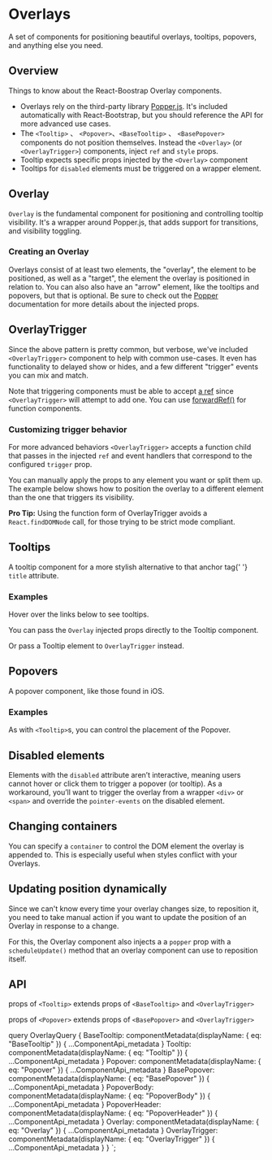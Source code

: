



# Overlays

<p className="lead">
  A set of components for positioning beautiful overlays, tooltips, popovers,
  and anything else you need.
</p>

## Overview

Things to know about the React-Boostrap Overlay components.

- Overlays rely on the third-party library [Popper.js](https://popper.js.org).
  It's included automatically with React-Bootstrap, but you should reference the API
  for more advanced use cases.
- The `<Tooltip>` 、 `<Popover>`、`<BaseTooltip>` 、 `<BasePopover>`
  components do not position themselves. Instead the `<Overlay>` (or `<OverlayTrigger>`)
  components, inject `ref` and `style` props.
- Tooltip expects specific props injected by the `<Overlay>` component
- Tooltips for `disabled` elements must be triggered on a wrapper element.

## Overlay

`Overlay` is the fundamental component for positioning and
controlling tooltip visibility. It's a wrapper around Popper.js, that
adds support for transitions, and visibility toggling.

### Creating an Overlay

Overlays consist of at least two elements, the "overlay", the element to
be positioned, as well as a "target", the element the overlay is
positioned in relation to. You can also also have an "arrow" element,
like the tooltips and popovers, but that is optional. Be sure to
check out the [Popper](https://popper.js.org/docs/v2)
documentation for more details about the injected props.

<ReactPlayground codeText={Overlay} />

## OverlayTrigger

Since the above pattern is pretty common, but verbose, we've included
`<OverlayTrigger>` component to help with common
use-cases. It even has functionality to delayed show or hides, and a few
different "trigger" events you can mix and match.

Note that triggering components must be able to accept [a ref](https://reactjs.org/docs/refs-and-the-dom.html)
since `<OverlayTrigger>` will attempt to add one. You can use
[forwardRef()](https://reactjs.org/docs/react-api.html#reactforwardref) for function components.

<ReactPlayground codeText={OverlayTrigger} />

### Customizing trigger behavior

For more advanced behaviors `<OverlayTrigger>` accepts a
function child that passes in the injected `ref` and event
handlers that correspond to the configured `trigger` prop.

You can manually apply the props to any element you want or split them
up. The example below shows how to position the overlay to a different
element than the one that triggers its visibility.

<Callout>
  <strong>Pro Tip:</strong> Using the function form of OverlayTrigger avoids a
  <code>React.findDOMNode</code> call, for those trying to be strict mode
  compliant.
</Callout>

<ReactPlayground codeText={TriggerRenderProp} />

## Tooltips

<p className="lead">
  A tooltip component for a more stylish alternative to that anchor tag{' '}
  <code>title</code> attribute.
</p>

### Examples

Hover over the links below to see tooltips.

<ReactPlayground codeText={TooltipInCopy} showCode={false} />

You can pass the `Overlay` injected props directly to the
Tooltip component.

<ReactPlayground codeText={TooltipOverlay} />

Or pass a Tooltip element to `OverlayTrigger` instead.

<ReactPlayground codeText={TooltipPositioned} />

## Popovers

<p className="lead">A popover component, like those found in iOS.</p>

### Examples

<ReactPlayground codeText={PopoverBasic} />

As with `<Tooltip>`s, you can control the placement of the Popover.

<ReactPlayground codeText={PopoverPositioned} />

## Disabled elements

Elements with the `disabled` attribute aren’t interactive,
meaning users cannot hover or click them to trigger a popover (or
tooltip). As a workaround, you’ll want to trigger the overlay from a
wrapper `<div>` or `<span>` and override the `pointer-events` on the
disabled element.

<ReactPlayground codeText={Disabled} />

## Changing containers

You can specify a `container` to control the DOM element the
overlay is appended to. This is especially useful when styles conflict
with your Overlays.

<ReactPlayground
  codeText={PopoverContained}
  exampleClassName={styles.overlayContained}
/>

## Updating position dynamically

Since we can't know every time your overlay changes size, to reposition
it, you need to take manual action if you want to update the position of
an Overlay in response to a change.

For this, the Overlay component also injects a a `popper`
prop with a `scheduleUpdate()` method that an overlay
component can use to reposition itself.

<ReactPlayground codeText={ScheduleUpdate} />

## API

props of `<Tooltip>` extends props of `<BaseTooltip>` and `<OverlayTrigger>`

props of `<Popover>` extends props of `<BasePopover>` and `<OverlayTrigger>`

<ComponentApi metadata={props.data.Overlay} />
<ComponentApi metadata={props.data.OverlayTrigger} />
<ComponentApi metadata={props.data.Tooltip} />
<ComponentApi metadata={props.data.BaseTooltip} />
<ComponentApi metadata={props.data.Popover} />
<ComponentApi metadata={props.data.BasePopover} />
<ComponentApi metadata={props.data.PopoverBody} />
<ComponentApi metadata={props.data.PopoverHeader} />

  query OverlayQuery {
    BaseTooltip: componentMetadata(displayName: { eq: "BaseTooltip" }) {
      ...ComponentApi_metadata
    }
    Tooltip: componentMetadata(displayName: { eq: "Tooltip" }) {
      ...ComponentApi_metadata
    }
    Popover: componentMetadata(displayName: { eq: "Popover" }) {
      ...ComponentApi_metadata
    }
    BasePopover: componentMetadata(displayName: { eq: "BasePopover" }) {
      ...ComponentApi_metadata
    }
    PopoverBody: componentMetadata(displayName: { eq: "PopoverBody" }) {
      ...ComponentApi_metadata
    }
    PopoverHeader: componentMetadata(displayName: { eq: "PopoverHeader" }) {
      ...ComponentApi_metadata
    }
    Overlay: componentMetadata(displayName: { eq: "Overlay" }) {
      ...ComponentApi_metadata
    }
    OverlayTrigger: componentMetadata(displayName: { eq: "OverlayTrigger" }) {
      ...ComponentApi_metadata
    }
  }
`;
